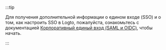 :::tip

Для получения дополнительной информации о едином входе (SSO) и о том, как настроить SSO в Logto, пожалуйста, ознакомьтесь с документацией [Корпоративный единый вход (SAML и OIDC)](/connectors/enterprise-connectors), чтобы начать.

:::
